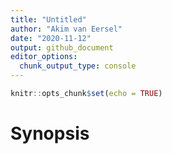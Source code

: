 ```yaml
---
title: "Untitled"
author: "Akim van Eersel"
date: "2020-11-12"
output: github_document
editor_options: 
  chunk_output_type: console
---
```


```r
knitr::opts_chunk$set(echo = TRUE)
```

# Synopsis
